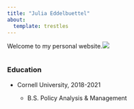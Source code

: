 ```yaml
---
title: "Julia Eddelbuettel"
about: 
  template: trestles
---
```


Welcome to my personal website.![](Pictures/Headshot.png)

```{}
```

### Education

-   Cornell University, 2018-2021

    -   B.S. Policy Analysis & Management
